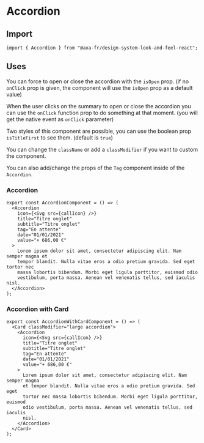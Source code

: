 
<Meta of={AccordionStories} name="Accordion (Deprecated)" />

# Accordion

## Import

```tsx
import { Accordion } from "@axa-fr/design-system-look-and-feel-react";
```

## Uses

You can force to open or close the accordion with the `isOpen` prop. (if no `onClick` prop is given, the component will use the `isOpen` prop as a default value)

When the user clicks on the summary to open or close the accordion you can use the `onClick` function prop to do something at that moment. (you will get the native event as `onClick` parameter)

Two styles of this component are possible, you can use the boolean prop `isTitleFirst` to see them. (default is `true`)

You can change the `className` or add a `classModifier` if you want to custom the component.

You can also add/change the props of the `Tag` component inside of the `Accordion`.

### Accordion

```tsx
export const AccordionComponent = () => (
  <Accordion
    icon={<Svg src={callIcon} />}
    title="Titre onglet"
    subtitle="Titre onglet"
    tag="En attente"
    date="01/01/2021"
    value="+ 686,00 €"
  >
    Lorem ipsum dolor sit amet, consectetur adipiscing elit. Nam semper magna et
    tempor blandit. Nulla vitae eros a odio pretium gravida. Sed eget tortor nec
    massa lobortis bibendum. Morbi eget ligula porttitor, euismod odio
    vestibulum, porta massa. Aenean vel venenatis tellus, sed iaculis nisl.
  </Accordion>
);
```

<Canvas of={AccordionStories.AccordionStory} />

<Controls of={AccordionStories.AccordionStory} />

### Accordion with Card

```tsx
export const AccordionWithCardComponent = () => (
  <Card classModifier="large accordion">
    <Accordion
      icon={<Svg src={callIcon} />}
      title="Titre onglet"
      subtitle="Titre onglet"
      tag="En attente"
      date="01/01/2021"
      value="+ 686,00 €"
    >
      Lorem ipsum dolor sit amet, consectetur adipiscing elit. Nam semper magna
      et tempor blandit. Nulla vitae eros a odio pretium gravida. Sed eget
      tortor nec massa lobortis bibendum. Morbi eget ligula porttitor, euismod
      odio vestibulum, porta massa. Aenean vel venenatis tellus, sed iaculis
      nisl.
    </Accordion>
  </Card>
);
```

<Canvas of={AccordionStories.AccordionWithCardStory} />

<Controls of={AccordionStories.AccordionWithCardStory} />
